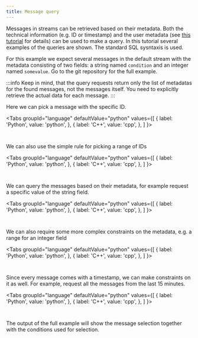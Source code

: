 ```yaml
---
title: Message query
---
```




Messages in streams can be retrieved based on their metadata. Both the technical information (e.g. ID or timestamp) and the user metadata (see [this tutorial](metadata) for details) can be used to make a query. In this tutorial several examples of the queries are shown. The standard SQL sysntaxis is used.

For this example we expect several messages in the default stream with the metadata consisting of two fields: a string named ```condition``` and an integer named ```somevalue```. Go to the git repository for the full example.

:::info
Keep in mind, that the query requests return only the list of metadatas for the found messages, not the messages itself. You need to explicitly retrieve the actual data for each message.
:::

Here we can pick a message with the specific ID.

<Tabs
  groupId="language"
  defaultValue="python"
  values={[
    { label: 'Python', value: 'python', },
    { label: 'C++', value: 'cpp', },
  ]
}>
<TabItem value="python">

```python content="./versioned_examples/version-22.03.0/python/query.py" snippetTag="by_id"
```

</TabItem>

<TabItem value="cpp">

```cpp content="./versioned_examples/version-22.03.0/cpp/query.cpp" snippetTag="by_id"
```

</TabItem>
</Tabs>

We can also use the simple rule for picking a range of IDs

<Tabs
  groupId="language"
  defaultValue="python"
  values={[
    { label: 'Python', value: 'python', },
    { label: 'C++', value: 'cpp', },
  ]
}>
<TabItem value="python">

```python content="./versioned_examples/version-22.03.0/python/query.py" snippetTag="by_ids"
```

</TabItem>

<TabItem value="cpp">

```cpp content="./versioned_examples/version-22.03.0/cpp/query.cpp" snippetTag="by_ids"
```

</TabItem>
</Tabs>

We can query the messages based on their metadata, for example request a specific value of the string field.

<Tabs
  groupId="language"
  defaultValue="python"
  values={[
    { label: 'Python', value: 'python', },
    { label: 'C++', value: 'cpp', },
  ]
}>
<TabItem value="python">

```python content="./versioned_examples/version-22.03.0/python/query.py" snippetTag="string_equal"
```

</TabItem>

<TabItem value="cpp">

```cpp content="./versioned_examples/version-22.03.0/cpp/query.cpp" snippetTag="string_equal"
```

</TabItem>
</Tabs>

We can also require some more complex constraints on the metadata, e.g. a range for an integer field

<Tabs
  groupId="language"
  defaultValue="python"
  values={[
    { label: 'Python', value: 'python', },
    { label: 'C++', value: 'cpp', },
  ]
}>
<TabItem value="python">

```python content="./versioned_examples/version-22.03.0/python/query.py" snippetTag="int_compare"
```

</TabItem>

<TabItem value="cpp">

```cpp content="./versioned_examples/version-22.03.0/cpp/query.cpp" snippetTag="int_compare"
```

</TabItem>
</Tabs>

Since every message comes with a timestamp, we can make constraints on it as well. For example, request all the messages from the last 15 minutes.

<Tabs
  groupId="language"
  defaultValue="python"
  values={[
    { label: 'Python', value: 'python', },
    { label: 'C++', value: 'cpp', },
  ]
}>
<TabItem value="python">

```python content="./versioned_examples/version-22.03.0/python/query.py" snippetTag="timestamp"
```

</TabItem>

<TabItem value="cpp">

```cpp content="./versioned_examples/version-22.03.0/cpp/query.cpp" snippetTag="timestamp"
```

</TabItem>
</Tabs>

The output of the full example will show the message selection together with the conditions used for selection.
